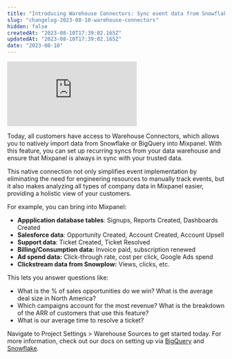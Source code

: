 ```yaml
---
title: "Introducing Warehouse Connectors: Sync event data from Snowflake & BigQuery"
slug: "changelog-2023-08-10-warehouse-connectors"
hidden: false
createdAt: "2023-08-10T17:39:02.165Z"
updatedAt: "2023-08-10T17:39:02.165Z"
date: "2023-08-10"
---
```


<div style={{position: 'relative', 'padding-bottom': '64.90384615384616%', height: 0}}>
    <iframe src="https://www.loom.com/embed/04f4ea75310744cdab477e1b47684db3?sid=ae77291d-d61a-4f91-9be0-887206896b18"
        frameborder="0"
        webkitallowfullscreen mozallowfullscreen allowfullscreen
        style={{position: 'absolute', 'top': 0, 'left': 0, 'width': '100%', 'height': '100%'}}>
    </iframe>
</div>

Today, all customers have access to Warehouse Connectors, which allows you to natively import data from Snowflake or BigQuery into Mixpanel. With this feature, you can set up recurring syncs from your data warehouse and ensure that Mixpanel is always in sync with your trusted data.

This native connection not only simplifies event implementation by eliminating the need for engineering resources to manually track events, but it also makes analyzing all types of company data in Mixpanel easier, providing a holistic view of your customers.

For example, you can bring into Mixpanel:

- **Appplication database tables**: Signups, Reports Created, Dashboards Created
- **Salesforce data**: Opportunity Created, Account Created, Account Upsell
- **Support data**: Ticket Created, Ticket Resolved
- **Billing/Consumption data:** Invoice paid, subscription renewed
- **Ad spend data:** Click-through rate, cost per click, Google Ads spend
- **Clickstream data from Snowplow:** Views, clicks, etc.

This lets you answer questions like:

- What is the % of sales opportunities do we win? What is the average deal size in North America?
- Which campaigns account for the most revenue? What is the breakdown of the ARR of customers that use this feature?
- What is our average time to resolve a ticket?

Navigate to Project Settings > Warehouse Sources to get started today. For more information, check out our docs on setting up via [BigQuery](https://docs.mixpanel.com/docs/tracking/data-warehouse/bigquery) and [Snowflake](https://docs.mixpanel.com/docs/tracking/data-warehouse/bigquery).
